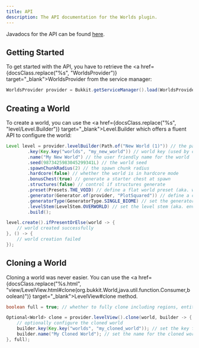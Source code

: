 ```yaml
---
title: API
description: The API documentation for the Worlds plugin.
---
```



Javadocs for the API can be found <a href={javadocs} target="_blank"> here</a>.

## Getting Started

To get started with the API, you have to retrieve the <a href={docsClass.replace("%s", "WorldsProvider")} target="\_blank">WorldsProvider</a>
from the service manager:

```java
WorldsProvider provider = Bukkit.getServiceManager().load(WorldsProvider.class);
```

## Creating a World

To create a world, you can use the <a href={docsClass.replace("%s", "level/Level.Builder")} target="\_blank">Level.Builder</a>
which offers a fluent API to configure the world:

```java
Level level = provider.levelBuilder(Path.of("New World (1)")) // the path the world will be stored at
        .key(Key.key("worlds", "my_new_world")) // world key (used by client and server to identify worlds)
        .name("My New World") // the user friendly name for the world
        .seed(9873425983045299341L) // the world seed
        .spawnChunkRadius(2) // the spawn chunk radius
        .hardcore(false) // whether the world is in hardcore mode
        .bonusChest(true) // generate a starter chest at spawn
        .structures(false) // control if structures generate
        .preset(Presets.THE_VOID) // define a flat world preset (aka. world settings)
        .generator(Generator.of(provider, "PlotSquared")) // define a custom generator
        .generatorType(GeneratorType.SINGLE_BIOME) // set the generator type (aka. world type)
        .levelStem(LevelStem.OVERWORLD) // set the level stem (aka. environment)
        .build();

level.create().ifPresentOrElse(world -> {
    // world created successfully
}, () -> {
    // world creation failed
});
```

## Cloning a World

Cloning a world was never easier. You can use the <a href={docsClass.replace("%s.html", "view/LevelView.html#clone(org.bukkit.World,java.util.function.Consumer,boolean)")} target="\_blank">LevelView#clone</a>
method.

```java
boolean full = true; // whether to fully clone including regions, entities..., or only the level.dat

Optional<World> clone = provider.levelView().clone(world, builder -> {
    // optionally configure the cloned world
    builder.key(Key.key("worlds", "my_cloned_world")); // set the key for the cloned world
    builder.name("My Cloned World"); // set the name for the cloned world
}, full);
```
